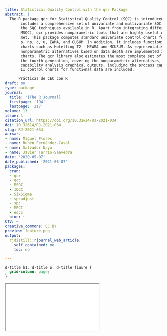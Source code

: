 ```yaml
---
title: Statistical Quality Control with the qcr Package
abstract: |
  The R package qcr for Statistical Quality Control (SQC) is introduced and described. It
       includes a comprehensive set of univariate and multivariate SQC tools that completes and increases
       the SQC techniques available in R. Apart from integrating different R packages devoted to SQC (qcc,
       MSQC), qcr provides nonparametric tools that are highly useful when Gaussian assumption is not
       met. This package computes standard univariate control charts for individual measurements, x̄, S, R,
       p, np, c, u, EWMA, and CUSUM. In addition, it includes functions to perform multivariate control
       charts such as Hotelling T2 , MEWMA and MCUSUM. As representative features, multivariate
       nonparametric alternatives based on data depth are implemented in this package: r, Q and S control
       charts. The qcr library also estimates the most complete set of capability indices from first to
       the fourth generation, covering the nonparametric alternatives, and performing the corresponding
       capability analysis graphical outputs, including the process capability plots. Moreover, Phase I and
       II control charts for functional data are included.

      Prácticas de CEC con R
draft: no
type: package
journal:
  title: '{The R Journal}'
  firstpage: '194'
  lastpage: '217'
volume: 13
issue: 1
citation_url: https://doi.org/10.32614/RJ-2021-034
doi: 10.32614/RJ-2021-034
slug: RJ-2021-034
author:
- name: Miguel Flores
- name: Rubén Fernández-Casal
- name: Salvador Naya
- name: Javier Tarrío-Saavedra
date: '2020-05-07'
date_published: '2021-06-07'
packages:
  cran:
  - qcr
  - qcc
  - MSQC
  - IQCC
  - SixSigma
  - spcadjust
  - spc
  - MPCI
  - edcc
  bioc: ~
CTV: ~
creative_commons: CC BY
preview: feature.png
output:
  rjdistill::rjournal_web_article:
    self_contained: no
    toc: no

---
```


```css
d-title h1, d-title p, d-title figure {
  grid-column: page;
}
```

<div class="l-page">
  <object data="RJ-2021-034.pdf" type="application/pdf" style="height:955px;width:100%">
    <iframe src="RJ-2021-034.pdf"></iframe>
  </object>
</div>
